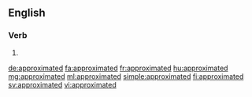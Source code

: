 ==English==

===Verb===
{{head|en|verb form}}

# {{en-past of|approximate}}

[[de:approximated]]
[[fa:approximated]]
[[fr:approximated]]
[[hu:approximated]]
[[mg:approximated]]
[[ml:approximated]]
[[simple:approximated]]
[[fi:approximated]]
[[sv:approximated]]
[[vi:approximated]]